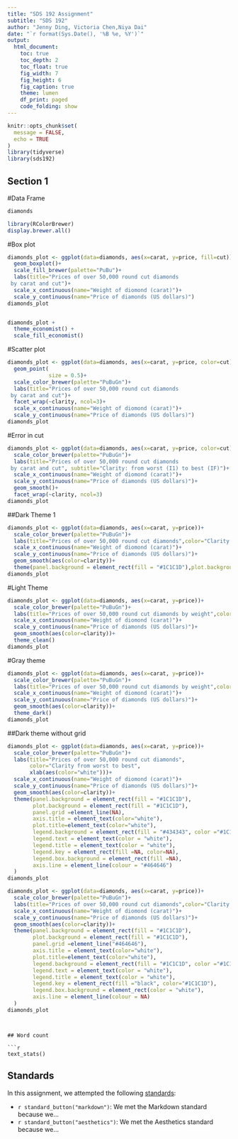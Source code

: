 ```yaml
---
title: "SDS 192 Assignment"
subtitle: "SDS 192"
author: "Jenny Ding, Victoria Chen,Niya Dai"
date: "`r format(Sys.Date(), '%B %e, %Y')`"
output: 
  html_document:
    toc: true
    toc_depth: 2
    toc_float: true
    fig_width: 7
    fig_height: 6
    fig_caption: true
    theme: lumen
    df_print: paged
    code_folding: show
---
```


```r
knitr::opts_chunk$set(
  message = FALSE,
  echo = TRUE
)
library(tidyverse)
library(sds192)
```

## Section 1
#Data Frame 
```r
diamonds
```
```r
library(RColorBrewer)
display.brewer.all()
```

#Box plot 
```r
diamonds_plot <- ggplot(data=diamonds, aes(x=carat, y=price, fill=cut))+
  geom_boxplot()+
  scale_fill_brewer(palette="PuBu")+
  labs(title="Prices of over 50,000 round cut diamonds
 by carat and cut")+ 
  scale_x_continuous(name="Weight of diomond (carat)")+
  scale_y_continuous(name="Price of diamonds (US dollars)")
diamonds_plot
```
```r
```

```r
diamonds_plot + 
  theme_economist() + 
  scale_fill_economist()
```
#Scatter plot
```r

diamonds_plot <- ggplot(data=diamonds, aes(x=carat, y=price, color=cut))+
  geom_point(
             size = 0.5)+
  scale_color_brewer(palette="PuBuGn")+
  labs(title="Prices of over 50,000 round cut diamonds
 by carat and cut")+ 
  facet_wrap(~clarity, ncol=3)+
  scale_x_continuous(name="Weight of diomond (carat)")+
  scale_y_continuous(name="Price of diamonds (US dollars)")
diamonds_plot
```

#Error in cut 
```r
diamonds_plot <- ggplot(data=diamonds, aes(x=carat, y=price, color=cut))+
  scale_color_brewer(palette="PuBuGn")+
  labs(title="Prices of over 50,000 round cut diamonds
 by carat and cut", subtitle="Clarity: from worst (I1) to best (IF)")+ 
  scale_x_continuous(name="Weight of diomond (carat)")+
  scale_y_continuous(name="Price of diamonds (US dollars)")+
  geom_smooth()+
  facet_wrap(~clarity, ncol=3)
diamonds_plot
```

##Dark Theme 1
```r
diamonds_plot <- ggplot(data=diamonds, aes(x=carat, y=price))+
  scale_color_brewer(palette="PuBuGn")+
  labs(title="Prices of over 50,000 round cut diamonds",color="Clarity from worst to best", xlab(aes(color="white")))+ 
  scale_x_continuous(name="Weight of diomond (carat)")+
  scale_y_continuous(name="Price of diamonds (US dollars)")+
  geom_smooth(aes(color=clarity))+
  theme(panel.background = element_rect(fill = "#1C1C1D"),plot.background = element_rect(fill = "#1C1C1D"), panel.grid =element_line("#464646"), axis.title = element_text(color="white"), plot.title=element_text(color="white"), legend.background = element_rect(fill = "#1C1C1D", color ="#1C1C1D" ), legend.text = element_text(color = "white"), legend.title = element_text(color = "white"), legend.key = element_rect(fill ="black", color="#1C1C1D"), legend.box.background = element_rect(color = "white"))
diamonds_plot
```


#Light Theme
```r
diamonds_plot <- ggplot(data=diamonds, aes(x=carat, y=price))+
  scale_color_brewer(palette="PuBuGn")+
  labs(title="Prices of over 50,000 round cut diamonds by weight",color="Clarity from worst to best")+
  scale_x_continuous(name="Weight of diomond (carat)")+
  scale_y_continuous(name="Price of diamonds (US dollars)")+
  geom_smooth(aes(color=clarity))+
  theme_clean()
diamonds_plot
```

#Gray theme
```r
diamonds_plot <- ggplot(data=diamonds, aes(x=carat, y=price))+
  scale_color_brewer(palette="PuBuGn")+
  labs(title="Prices of over 50,000 round cut diamonds by weight",color="Clarity from worst to best")+
  scale_x_continuous(name="Weight of diomond (carat)")+
  scale_y_continuous(name="Price of diamonds (US dollars)")+
  geom_smooth(aes(color=clarity))+
  theme_dark()
diamonds_plot
```

##Dark theme without grid

```r
diamonds_plot <- ggplot(data=diamonds, aes(x=carat, y=price))+
  scale_color_brewer(palette="PuBuGn")+
  labs(title="Prices of over 50,000 round cut diamonds",
       color="Clarity from worst to best",
       xlab(aes(color="white")))+ 
  scale_x_continuous(name="Weight of diomond (carat)")+
  scale_y_continuous(name="Price of diamonds (US dollars)")+
  geom_smooth(aes(color=clarity))+
  theme(panel.background = element_rect(fill = "#1C1C1D"),
        plot.background = element_rect(fill = "#1C1C1D"), 
        panel.grid =element_line(NA), 
        axis.title = element_text(color="white"), 
        plot.title=element_text(color="white"), 
        legend.background = element_rect(fill = "#434343", color ="#1C1C1D" ), 
        legend.text = element_text(color = "white"), 
        legend.title = element_text(color = "white"), 
        legend.key = element_rect(fill =NA, color=NA), 
        legend.box.background = element_rect(fill =NA),
        axis.line = element_line(colour = "#464646")
  )
diamonds_plot
```
```r
diamonds_plot <- ggplot(data=diamonds, aes(x=carat, y=price))+
  scale_color_brewer(palette="PuBuGn")+
  labs(title="Prices of over 50,000 round cut diamonds",color="Clarity from worst to best", xlab(aes(color="white")))+ 
  scale_x_continuous(name="Weight of diomond (carat)")+
  scale_y_continuous(name="Price of diamonds (US dollars)")+
  geom_smooth(aes(color=clarity))+
  theme(panel.background = element_rect(fill = "#1C1C1D"),
        plot.background = element_rect(fill = "#1C1C1D"), 
        panel.grid =element_line("#464646"), 
        axis.title = element_text(color="white"), 
        plot.title=element_text(color="white"), 
        legend.background = element_rect(fill = "#1C1C1D", color ="#1C1C1D" ), 
        legend.text = element_text(color = "white"), 
        legend.title = element_text(color = "white"), 
        legend.key = element_rect(fill ="black", color="#1C1C1D"), 
        legend.box.background = element_rect(color = "white"),
        axis.line = element_line(colour = NA)
  )
diamonds_plot
```

```


## Word count

```r
text_stats()
```

## Standards

In this assignment, we attempted the following [standards](https://beanumber.github.io/sds192/standards.html):

- `r standard_button("markdown")`: We met the Markdown standard because we...
- `r standard_button("aesthetics")`: We met the Aesthetics standard because we...


